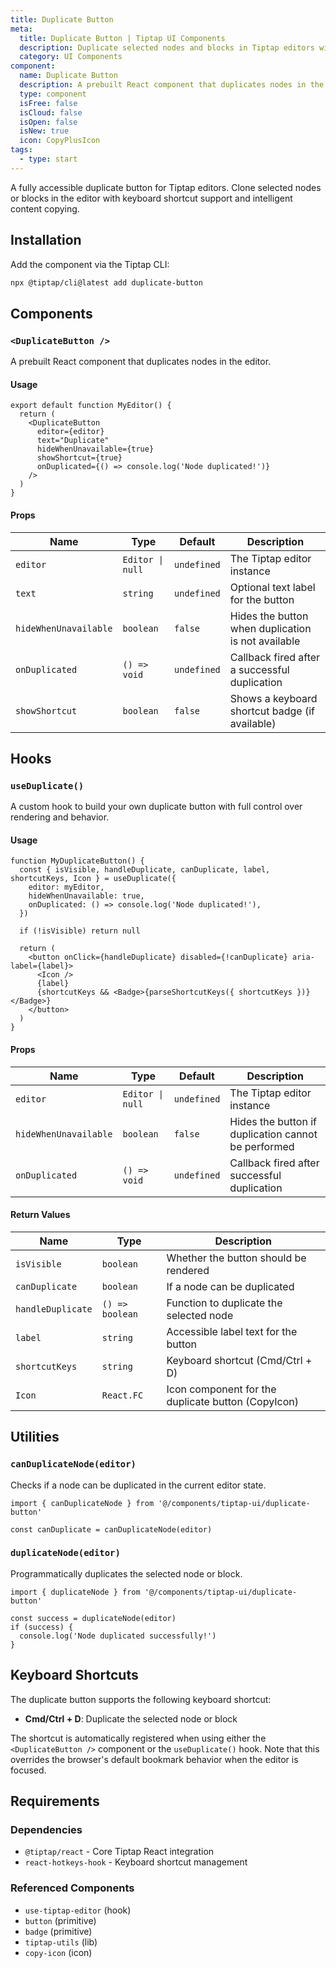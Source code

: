 ```yaml
---
title: Duplicate Button
meta:
  title: Duplicate Button | Tiptap UI Components
  description: Duplicate selected nodes and blocks in Tiptap editors with intelligent node detection, keyboard shortcuts, and accessibility support.
  category: UI Components
component:
  name: Duplicate Button
  description: A prebuilt React component that duplicates nodes in the editor.
  type: component
  isFree: false
  isCloud: false
  isOpen: false
  isNew: true
  icon: CopyPlusIcon
tags:
  - type: start
---
```



A fully accessible duplicate button for Tiptap editors. Clone selected nodes or blocks in the editor with keyboard shortcut support and intelligent content copying.

<CodeDemo isScrollable src="https://template.tiptap.dev/preview/tiptap-ui/duplicate-button" />

## Installation

Add the component via the Tiptap CLI:

```bash
npx @tiptap/cli@latest add duplicate-button
```

## Components

### `<DuplicateButton />`

A prebuilt React component that duplicates nodes in the editor.

#### Usage

```tsx
export default function MyEditor() {
  return (
    <DuplicateButton
      editor={editor}
      text="Duplicate"
      hideWhenUnavailable={true}
      showShortcut={true}
      onDuplicated={() => console.log('Node duplicated!')}
    />
  )
}
```

#### Props

| Name                  | Type             | Default     | Description                                        |
| --------------------- | ---------------- | ----------- | -------------------------------------------------- |
| `editor`              | `Editor \| null` | `undefined` | The Tiptap editor instance                         |
| `text`                | `string`         | `undefined` | Optional text label for the button                 |
| `hideWhenUnavailable` | `boolean`        | `false`     | Hides the button when duplication is not available |
| `onDuplicated`        | `() => void`     | `undefined` | Callback fired after a successful duplication      |
| `showShortcut`        | `boolean`        | `false`     | Shows a keyboard shortcut badge (if available)     |

## Hooks

### `useDuplicate()`

A custom hook to build your own duplicate button with full control over rendering and behavior.

#### Usage

```tsx
function MyDuplicateButton() {
  const { isVisible, handleDuplicate, canDuplicate, label, shortcutKeys, Icon } = useDuplicate({
    editor: myEditor,
    hideWhenUnavailable: true,
    onDuplicated: () => console.log('Node duplicated!'),
  })

  if (!isVisible) return null

  return (
    <button onClick={handleDuplicate} disabled={!canDuplicate} aria-label={label}>
      <Icon />
      {label}
      {shortcutKeys && <Badge>{parseShortcutKeys({ shortcutKeys })}</Badge>}
    </button>
  )
}
```

#### Props

| Name                  | Type             | Default     | Description                                         |
| --------------------- | ---------------- | ----------- | --------------------------------------------------- |
| `editor`              | `Editor \| null` | `undefined` | The Tiptap editor instance                          |
| `hideWhenUnavailable` | `boolean`        | `false`     | Hides the button if duplication cannot be performed |
| `onDuplicated`        | `() => void`     | `undefined` | Callback fired after successful duplication         |

#### Return Values

| Name              | Type            | Description                                        |
| ----------------- | --------------- | -------------------------------------------------- |
| `isVisible`       | `boolean`       | Whether the button should be rendered              |
| `canDuplicate`    | `boolean`       | If a node can be duplicated                        |
| `handleDuplicate` | `() => boolean` | Function to duplicate the selected node            |
| `label`           | `string`        | Accessible label text for the button               |
| `shortcutKeys`    | `string`        | Keyboard shortcut (Cmd/Ctrl + D)                   |
| `Icon`            | `React.FC`      | Icon component for the duplicate button (CopyIcon) |

## Utilities

### `canDuplicateNode(editor)`

Checks if a node can be duplicated in the current editor state.

```tsx
import { canDuplicateNode } from '@/components/tiptap-ui/duplicate-button'

const canDuplicate = canDuplicateNode(editor)
```

### `duplicateNode(editor)`

Programmatically duplicates the selected node or block.

```tsx
import { duplicateNode } from '@/components/tiptap-ui/duplicate-button'

const success = duplicateNode(editor)
if (success) {
  console.log('Node duplicated successfully!')
}
```

## Keyboard Shortcuts

The duplicate button supports the following keyboard shortcut:

- **Cmd/Ctrl + D**: Duplicate the selected node or block

The shortcut is automatically registered when using either the `<DuplicateButton />` component or the `useDuplicate()` hook. Note that this overrides the browser's default bookmark behavior when the editor is focused.

## Requirements

### Dependencies

- `@tiptap/react` - Core Tiptap React integration
- `react-hotkeys-hook` - Keyboard shortcut management

### Referenced Components

- `use-tiptap-editor` (hook)
- `button` (primitive)
- `badge` (primitive)
- `tiptap-utils` (lib)
- `copy-icon` (icon)
